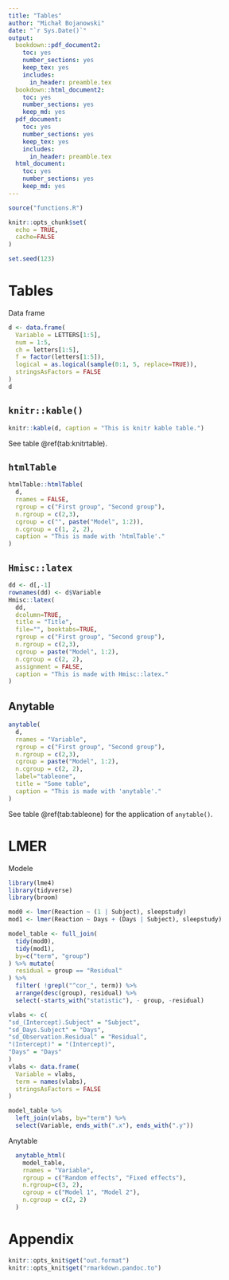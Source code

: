 ```yaml
---
title: "Tables"
author: "Michał Bojanowski"
date: "`r Sys.Date()`"
output: 
  bookdown::pdf_document2:
    toc: yes
    number_sections: yes
    keep_tex: yes
    includes:
      in_header: preamble.tex
  bookdown::html_document2:
    toc: yes
    number_sections: yes
    keep_md: yes
  pdf_document:
    toc: yes
    number_sections: yes
    keep_tex: yes
    includes:
      in_header: preamble.tex
  html_document:
    toc: yes
    number_sections: yes
    keep_md: yes
---
```


```r
source("functions.R")

knitr::opts_chunk$set(
  echo = TRUE,
  cache=FALSE
)

set.seed(123)
```


# Tables

Data frame

```r
d <- data.frame(
  Variable = LETTERS[1:5],
  num = 1:5,
  ch = letters[1:5],
  f = factor(letters[1:5]),
  logical = as.logical(sample(0:1, 5, replace=TRUE)),
  stringsAsFactors = FALSE
)
d
```



## `knitr::kable()`

```r
knitr::kable(d, caption = "This is knitr kable table.")
```

See table \@ref(tab:knitrtable).


## `htmlTable`

```r
htmlTable::htmlTable(
  d,
  rnames = FALSE,
  rgroup = c("First group", "Second group"),
  n.rgroup = c(2,3),
  cgroup = c("", paste("Model", 1:2)),
  n.cgroup = c(1, 2, 2),
  caption = "This is made with 'htmlTable'."
)
```

## `Hmisc::latex`

```r
dd <- d[,-1]
rownames(dd) <- d$Variable
Hmisc::latex(
  dd, 
  dcolumn=TRUE,
  title = "Title",
  file="", booktabs=TRUE, 
  rgroup = c("First group", "Second group"),
  n.rgroup = c(2,3),
  cgroup = paste("Model", 1:2),
  n.cgroup = c(2, 2),
  assignment = FALSE,
  caption = "This is made with Hmisc::latex."
)
```







## Anytable

```r
anytable(
  d,
  rnames = "Variable",
  rgroup = c("First group", "Second group"),
  n.rgroup = c(2,3),
  cgroup = paste("Model", 1:2),
  n.cgroup = c(2, 2),
  label="tableone",
  title = "Some table",
  caption = "This is made with 'anytable'."
)
```


See table \@ref(tab:tableone) for the application of `anytable()`.








# LMER

Modele

```r
library(lme4)
library(tidyverse)
library(broom)

mod0 <- lmer(Reaction ~ (1 | Subject), sleepstudy)
mod1 <- lmer(Reaction ~ Days + (Days | Subject), sleepstudy)

model_table <- full_join(
  tidy(mod0),
  tidy(mod1),
  by=c("term", "group")
) %>% mutate(
  residual = group == "Residual"
) %>%
  filter( !grepl("^cor_", term)) %>%
  arrange(desc(group), residual) %>%
  select(-starts_with("statistic"), - group, -residual)

vlabs <- c(
"sd_(Intercept).Subject" = "Subject",
"sd_Days.Subject" = "Days",
"sd_Observation.Residual" = "Residual",
"(Intercept)" = "(Intercept)",
"Days" = "Days"
)
vlabs <- data.frame(
  Variable = vlabs,
  term = names(vlabs),
  stringsAsFactors = FALSE
)

model_table %>%
  left_join(vlabs, by="term") %>%
  select(Variable, ends_with(".x"), ends_with(".y"))
```

Anytable

```r
  anytable_html(
    model_table,
    rnames = "Variable",
    rgroup = c("Random effects", "Fixed effects"),
    n.rgroup=c(3, 2),
    cgroup = c("Model 1", "Model 2"),
    n.cgroup = c(2, 2)
  )
```








# Appendix {-}

```r
knitr::opts_knit$get("out.format")
knitr::opts_knit$get("rmarkdown.pandoc.to")
```
